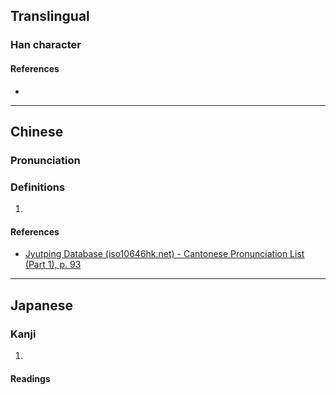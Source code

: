 {{character info}}
==Translingual==

===Han character===
{{Han char|rn=38|rad=女|as=08|sn=11|four=40432|canj=VNYI|ids=⿰女弦}}

====References====
* {{Han ref|kx=0263.340|dkj=06369|dj=0530.120|hdz=21062.110|uh=5A39|ud=23097|bh=D4E6|bd=54502}}

----

==Chinese==
{{zh-forms}}

===Pronunciation===
{{zh-pron
|m=xián
|c=jin4
|cat=
}}

===Definitions===
{{zh-hanzi}}

# {{rfdef|zh}}

====References====
* [http://www.iso10646hk.net/jp/document/download.jsp Jyutping Database (iso10646hk.net) - Cantonese Pronunciation List (Part 1), p. 93]

----

==Japanese==

===Kanji===
{{ja-kanji|grade=|rs=女08}}

# {{rfdef|ja|sort=女08}}

====Readings====
{{ja-readings|on=[[けん]] (ken), [[げん]] (gen)|kun=}}